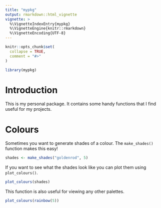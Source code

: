 ```yaml
---
title: "mypkg"
output: rmarkdown::html_vignette
vignette: >
  %\VignetteIndexEntry{mypkg}
  %\VignetteEngine{knitr::rmarkdown}
  %\VignetteEncoding{UTF-8}
---
```


```r
knitr::opts_chunk$set(
  collapse = TRUE,
  comment = "#>"
)
```

```r
library(mypkg)
```


# Introduction

This is my personal package. It contains some handy functions that I find useful
for my projects.

# Colours

Sometimes you want to generate shades of a colour. The `make_shades()` function
makes this easy!

```r
shades <- make_shades("goldenrod", 5)
```

If you want to see what the shades look like you can plot them using
`plot_colours()`.

```r
plot_colours(shades)
```

This function is also useful for viewing any other palettes.

```r
plot_colours(rainbow(5))
```
